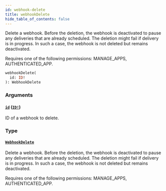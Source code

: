 ```yaml
---
id: webhook-delete
title: webhookDelete
hide_table_of_contents: false
---
```


Delete a webhook. Before the deletion, the webhook is deactivated to pause any deliveries that are already scheduled. The deletion might fail if delivery is in progress. In such a case, the webhook is not deleted but remains deactivated.

Requires one of the following permissions: MANAGE_APPS, AUTHENTICATED_APP.

```graphql
webhookDelete(
  id: ID!
): WebhookDelete
```

### Arguments

#### [`id`](#) ([`ID!`](../../../developer/api-reference/scalars/id))

ID of a webhook to delete.

### Type

#### [`WebhookDelete`](../../../developer/api-reference/objects/webhook-delete)

Delete a webhook. Before the deletion, the webhook is deactivated to pause any deliveries that are already scheduled. The deletion might fail if delivery is in progress. In such a case, the webhook is not deleted but remains deactivated.

Requires one of the following permissions: MANAGE_APPS, AUTHENTICATED_APP.
